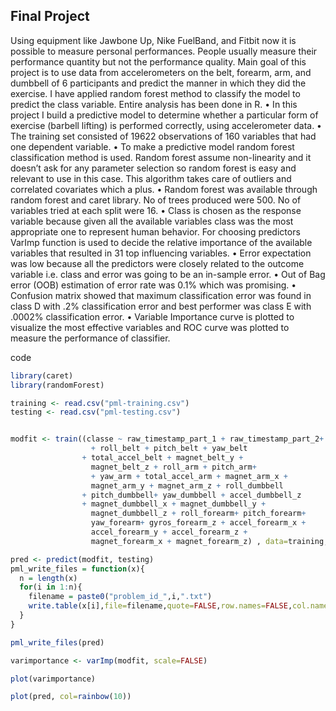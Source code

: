 ## Final Project

Using equipment like Jawbone Up, Nike FuelBand, and Fitbit now it is possible to measure personal performances. People usually measure their performance quantity but not the performance quality. Main goal of this project is to use data from accelerometers on the belt, forearm, arm, and dumbbell of 6 participants and predict the manner in which they did the exercise.
I have applied random forest method to classify the model to predict the class variable. Entire analysis has been done in R.
•	In this project I build a predictive model to determine whether a particular form of exercise (barbell lifting) is performed correctly, using accelerometer data.
•	The training set consisted of 19622 observations of 160 variables that had one dependent variable. 
•	To make a predictive model random forest classification method is used. Random forest assume non-linearity and it doesn’t ask for any parameter selection so random forest is easy and relevant to use in this case. This algorithm takes care of outliers and correlated covariates which a plus.
•	 Random forest was available through random forest and caret library. No of trees produced were 500. No of variables tried at each split were 16.
•	Class is chosen as the response variable because given all the available variables class was the most appropriate one to represent human behavior. For choosing predictors VarImp function is used to decide the relative importance of the available variables that resulted in 31 top influencing variables.
•	Error expectation was low because all the predictors were closely related to the outcome variable i.e. class and error was going to be an in-sample error.
•	Out of Bag error (OOB) estimation of error rate was 0.1% which was promising.
•	Confusion matrix showed that maximum classification error was found in class D with .2% classification error and best performer was class E with .0002% classification error.
•	Variable Importance curve is plotted to visualize the most effective variables and ROC curve was plotted to measure the performance of classifier.


code 

```r
library(caret)
library(randomForest)

training <- read.csv("pml-training.csv")
testing <- read.csv("pml-testing.csv")


modfit <- train((classe ~ raw_timestamp_part_1 + raw_timestamp_part_2+
                  + roll_belt + pitch_belt + yaw_belt
                + total_accel_belt + magnet_belt_y +
                  magnet_belt_z + roll_arm + pitch_arm+
                  + yaw_arm + total_accel_arm + magnet_arm_x +
                  magnet_arm_y + magnet_arm_z + roll_dumbbell
                + pitch_dumbbell+ yaw_dumbbell + accel_dumbbell_z
                + magnet_dumbbell_x + magnet_dumbbell_y +
                  magnet_dumbbell_z + roll_forearm+ pitch_forearm+
                  yaw_forearm+ gyros_forearm_z + accel_forearm_x +
                  accel_forearm_y + accel_forearm_z +
                  magnet_forearm_x + magnet_forearm_z) , data=training, method="rf")

pred <- predict(modfit, testing)
pml_write_files = function(x){
  n = length(x)
  for(i in 1:n){
    filename = paste0("problem_id_",i,".txt")
    write.table(x[i],file=filename,quote=FALSE,row.names=FALSE,col.names=FALSE)
  }
}

pml_write_files(pred) 

varimportance <- varImp(modfit, scale=FALSE)

plot(varimportance)

plot(pred, col=rainbow(10))


```
